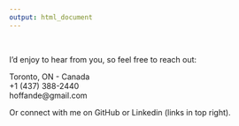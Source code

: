 ```yaml
---
output: html_document
---
```

  
<br>

I’d enjoy to hear from you, so feel free to reach out:  

Toronto, ON - Canada  
+1 (437) 388-2440  
hoffande@gmail.com  

Or connect with me on GitHub or Linkedin (links in top right).
